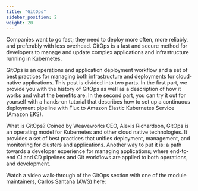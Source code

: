 ```yaml
---
title: "GitOps"
sidebar_position: 2
weight: 20
---
```



Companies want to go fast; they need to deploy more often, more reliably, and preferably with less overhead. GitOps is a fast and secure method for developers to manage and update complex applications and infrastructure running in Kubernetes.

GitOps is an operations and application deployment workflow and a set of best practices for managing both infrastructure and deployments for cloud-native applications. This post is divided into two parts. In the first part, we provide you with the history of GitOps as well as a description of how it works and what the benefits are. In the second part, you can try it out for yourself with a hands-on tutorial that describes how to set up a continuous deployment pipeline with Flux to Amazon Elastic Kubernetes Service (Amazon EKS).

What is GitOps? Coined by Weaveworks CEO, Alexis Richardson, GitOps is an operating model for Kubernetes and other cloud native technologies. It provides a set of best practices that unifies deployment, management, and monitoring for clusters and applications. Another way to put it is: a path towards a developer experience for managing applications; where end-to-end CI and CD pipelines and Git workflows are applied to both operations, and development.

Watch a video walk-through of the GitOps section with one of the module maintainers, Carlos Santana (AWS) here:

<ReactPlayer controls url="https://www.youtube.com/watch?v=dONzzCc0oHo" /> <br />
